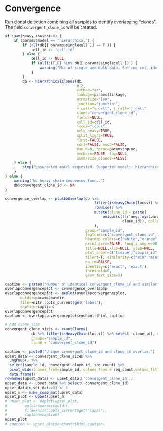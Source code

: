 # Convergence

Run clonal detection combining all samples to identify overlapping "clones". The field
`convergent_clone_id` will be created.

```r
if (sum(heavy_chains)>0) {
    if (params$model == "hierarchical") {
        if (all(db[[ params$singlecell ]] == T )) {
            cell_id <- 'cell_id'
        } else {
            cell_id <- NULL
            if (all(c(T,F) %in% db[[ params$singlecell ]])) {
                warning("Mix of single and bulk data. Setting cell_id=`NULL`.")
            }
        }
        db <- hierarchicalClones(db, 
                                 0.2, 
                                 method="aa",
                                 linkage=params$linkage, 
                                 normalize="len",
                                 junction="junction", 
                                 v_call="v_call", j_call="j_call", 
                                 clone="convergent_clone_id", 
                                 fields=NULL,
                                 cell_id=cell_id, 
                                 locus="locus", 
                                 only_heavy=TRUE, 
                                 split_light=TRUE,
                                 first=FALSE, 
                                 cdr3=FALSE, mod3=FALSE, 
                                 max_n=0, nproc=params$nproc,
                                 verbose=FALSE, log=NULL,
                                 summarize_clones=FALSE) 
    } else {
        stop("Unsuported model requested. Supported models: hierarchical")
    }
} else {
    warning("No heavy chain sequences found.")
    db$convergent_clone_id <- NA
}
```


```r
convergence_overlap <- plotDbOverlap(db %>% 
                                         filter(isHeavyChain(locus)) %>%
                                         rowwise() %>%
                                         mutate(clone_id = paste(
                                             unique(c(!!rlang::sym(params$cloneby), 
                                                      clone_id)), collapse ="_")
                                         ), 
                                     group="sample_id", 
                                     features=c("convergent_clone_id","clone_id"), 
                                     heatmap_colors=c("white","orange", "grey80"), 
                                     print_zero=FALSE, long_x_angle=90,
                                     title=NULL,xlab=NULL, ylab=NULL,
                                     plot_order=c("tissue","sample_id"), 
                                     silent=T, similarity=c("min","min"),
                                     na.rm=FALSE, 
                                     identity=c('exact', 'exact'), 
                                     threshold=0,
                                     geom_text_size=3) 
```

```r
caption <- paste0("Number of identical convergent_clone_id and similar nt heavy chain junction unique sequences. Two sequences are similar if their nt hamming distance is <=",round(params$threshold,3), ". The percent represents the number of similar sequences over the number of sequences in the smaller set.")
overlapconvergenceplot <- convergence_overlap$p
overlapconvergenceplot <- eeplot(overlapconvergenceplot, 
       outdir=params$outdir, 
       file=knitr::opts_current$get('label'),
       caption=caption)
overlapconvergenceplot
caption <- overlapconvergenceplot$enchantr$html_caption
```

```r
# Add clone_size 
convergent_clone_sizes <- countClones(
            db %>% filter(isHeavyChain(locus)) %>% select(-clone_id), # Keep heavy chains only
            groups="sample_id",
            clone = "convergent_clone_id")
```


```r
caption <- paste0("Unique convergent_clone_id and clone_id overlap.")
upset_data <- convergent_clone_sizes %>%
  ungroup() %>%
  select(sample_id, convergent_clone_id, seq_count) %>%
  pivot_wider(names_from=sample_id, values_from = seq_count,values_fill=0) %>%
  data.frame()
rownames(upset_data) <- upset_data[['convergent_clone_id']]
upset_data <- upset_data %>% select(-convergent_clone_id)
upset_data[upset_data>0] <- 1
upset_m <- make_comb_mat(upset_data)
upset_plot <- UpSet(upset_m)
# upset_plot <- eeplot(upset_plot, 
#        outdir=params$outdir, 
#        file=knitr::opts_current$get('label'),
#        caption=caption)
upset_plot
# caption <- upset_plot$enchantr$html_caption
```